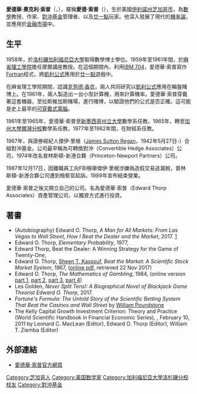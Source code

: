 '''愛德華·奧克利·索普'''（{{lang-en|Edward Oakley Thorp}}，{{bd|1932年|8月14日|||catIdx=Thorp, Edward Oakley}}），暱稱'''愛德·索普'''（{{lang|en|Ed Thorp}}），生於美國[[伊利諾州|伊利諾州]][[芝加哥市|芝加哥市]]，為[[數學|數學]]教授、作家、[[對沖基金|對沖基金]]管理者、以及[[廿一點|廿一點]]玩家。他深入發展了現代的[[機率論|機率論]]，並應用於[[金融市場|金融市場]]中。

==生平==
1958年，於[[洛杉磯加利福尼亞大學|洛杉磯加利福尼亞大學]]取得數學博士學位。1959年至1961年間，於[[麻省理工學院|麻省理工學院]]擔任摩爾講座教授。在這個期間內，利用[[IBM_704|IBM 704]]，愛德華·索普寫作[[Fortran|Fortran]]程式，將[[凱利公式|凱利公式]]應用於[[廿一點|廿一點]]遊戲中。

在麻省理工學院期間，認識[[克劳德·香农|克劳德·香农]]，兩人共同研究以[[凱利公式|凱利公式]]應用在輪盤賭博上。在1961年，兩人製造出一台小型計算機，用來計算機率。愛德華·索普穿戴著這套機器，至拉斯維加斯賭場，進行賭博，以驗證他們的公式是否正確。這可能是史上最早的[[可穿戴式電腦|可穿戴式電腦]]。

1961年至1965年，愛德華·索普至[[新墨西哥州立大學|新墨西哥州立大學]]數學系任教。1965年，轉至[[加州大學爾灣分校|加州大學爾灣分校]]數學系任教，1977年至1982年間，在財經系任教。

1967年，與證券經紀人傑伊·里根（[[James_Sutton_Regan|James Sutton Regan]]，1942年5月27日-）合組對沖基金。公司最早稱為可轉換對沖（Convertible Hedge Associates）公司，1974年改名普林斯頓-新港合夥（Princeton-Newport Partners）公司。

1987年12月17日，因離職員工向FBI檢舉傑伊·里根涉嫌偽造假交易逃漏稅，普林斯頓-新港合夥公司遭到檢察官起訴。1989年宣布結束營業。

愛德華·索普之後又開立自己的公司，名為愛德華·索普（Edward Thorp Associates）資產管理公司，以獨資方式進行投資。

== 著書 ==
* (Autobiography) Edward O. Thorp, ''A Man for All Markets: From Las Vegas to Wall Street, How I Beat the Dealer and the Market'', 2017. [http://edwardothorp.com/id32.html] {{Wayback|url=http://edwardothorp.com/id32.html |date=20161024031154 }}
* Edward O. Thorp, ''Elementary Probability'', 1977, {{ISBN|0-88275-389-4}}
* Edward Thorp, Beat the Dealer: A Winning Strategy for the Game of Twenty-One, {{ISBN|0-394-70310-3}}
* Edward O. Thorp, [[Sheen_T._Kassouf|Sheen T. Kassouf]], ''Beat the Market: A Scientific Stock Market System'', 1967, {{ISBN|0-394-42439-5}} ([https://web.archive.org/web/20181005112201/http://accountingpdf.com/beat-the-market-by-edward-o-thorp/ online pdf], retrieved 22 Nov 2017)
* Edward O. Thorp, ''The Mathematics of Gambling'', 1984, {{ISBN|0-89746-019-7}} (online version [https://web.archive.org/web/20160304204836/http://edwardothorp.com/sitebuildercontent/sitebuilderfiles/tog1.pdf part 1], [https://web.archive.org/web/20121114174038/http://www.edwardothorp.com/sitebuildercontent/sitebuilderfiles/tog2.pdf part 2], [https://web.archive.org/web/20121114174045/http://www.edwardothorp.com/sitebuildercontent/sitebuilderfiles/tog3.pdf part 3], [https://web.archive.org/web/20121114174051/http://www.edwardothorp.com/sitebuildercontent/sitebuilderfiles/tog4.pdf part 4])
* Les Golden, ''Never Split Tens!: A Biographical Novel of Blackjack Game Theorist Edward O. Thorp'', 2017.  {{ISBN|3-319-63485-2}} 
* ''Fortune's Formula: The Untold Story of the Scientific Betting System That Beat the Casinos and Wall Street'' by [[William_Poundstone|William Poundstone]]
* The Kelly Capital Growth Investment Criterion: Theory and Practice (World Scientific Handbook in Financial Economic Series), {{ISBN|978-9814293495}}, February 10, 2011 by Leonard C. MacLean (Editor), Edward O. Thorp  (Editor), William T. Ziemba  (Editor)

==外部連結==
*[http://www.edwardothorp.com  愛德華·索普官方網頁] {{Wayback|url=http://www.edwardothorp.com/ |date=20181021034719 }}

{{Authority control}}

{{DEFAULTSORT:Thorp, Edward Oakley}}
[[Category:芝加哥人|Category:芝加哥人]]
[[Category:美国数学家|Category:美国数学家]]
[[Category:加利福尼亞大學洛杉磯分校校友|Category:加利福尼亞大學洛杉磯分校校友]]
[[Category:對沖基金|Category:對沖基金]]